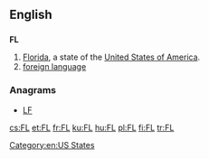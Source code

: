 ==English==

==={{abbreviation-old|en}}===
'''FL'''

# [[Florida]], a state of the [[United States of America]].
# [[foreign language]]

===Anagrams===
* [[LF#English|LF]]

[[Category:en:US States]]

[[cs:FL]]
[[et:FL]]
[[fr:FL]]
[[ku:FL]]
[[hu:FL]]
[[pl:FL]]
[[fi:FL]]
[[tr:FL]]